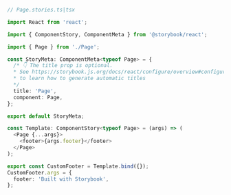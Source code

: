 ```ts
// Page.stories.ts|tsx

import React from 'react';

import { ComponentStory, ComponentMeta } from '@storybook/react';

import { Page } from './Page';

const StoryMeta: ComponentMeta<typeof Page> = {
  /* 👇 The title prop is optional.
  * See https://storybook.js.org/docs/react/configure/overview#configure-story-loading
  * to learn how to generate automatic titles
  */
  title: 'Page',
  component: Page,
};

export default StoryMeta;

const Template: ComponentStory<typeof Page> = (args) => (
  <Page {...args}>
    <footer>{args.footer}</footer>
  </Page>
);

export const CustomFooter = Template.bind({});
CustomFooter.args = {
  footer: 'Built with Storybook',
};
```